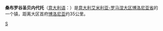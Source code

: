 {{Infobox Settlement
| name = 桑布罗谷圣贝内代托<br/>San Benedetto Val di Sambro
| image_skyline = PiandelVoglio2.jpg
| imagesize = 250px
| image_caption = 
| image_flag = 
| image_shield = 
| pushpin_map = Italy
| pushpin_label_position = bottom
| subdivision_type = 国家
| subdivision_name = {{ITA}}
| subdivision_type1 = [[意大利行政区划|大区]]
| subdivision_name1 = [[艾米利亚-罗马涅大区|艾米利亚-罗马涅大区]]
| subdivision_type2 = [[意大利行政区划|省]]
| subdivision_name2 =  [[博洛尼亚省|博洛尼亚省]]
| elevation_m = 602
| elevation_ft = 
| area_total_km2 = 66.74
| population_as_of = 2007年
| population_total = 4535
| population_density_km2 = auto
| timezone = [[CET|CET]]
| utc_offset = +1
| timezone_DST = [[CEST|CEST]]
| utc_offset_DST = +2
| website = [http://www.sambro.provincia.bologna.it www.sambro.provincia.bologna.it] 
}}
'''桑布罗谷圣贝内代托'''（[[意大利语|意大利语]]：'''{{lang|it|San Benedetto Val di Sambro}}'''）是[[意大利|意大利]][[艾米利亚-罗马涅大区|艾米利亚-罗马涅大区]][[博洛尼亚省|博洛尼亚省]]的一个镇，距离大区首府[[博洛尼亚|博洛尼亚]]约35公里。

{{博洛尼亞省市鎮}}
{{normdaten}}
{{Italy-geo-stub}}

[[Category:博洛尼亚广域市市镇|S]]
